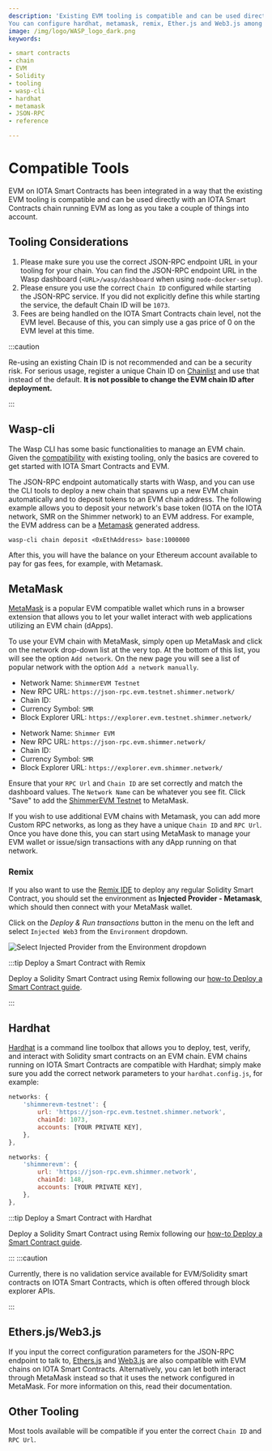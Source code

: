 ```yaml
---
description: 'Existing EVM tooling is compatible and can be used directly with an IOTA Smart Contracts chain running EVM.
You can configure hardhat, metamask, remix, Ether.js and Web3.js among others.'
image: /img/logo/WASP_logo_dark.png
keywords:

- smart contracts
- chain
- EVM
- Solidity
- tooling
- wasp-cli
- hardhat
- metamask
- JSON-RPC
- reference

---
```


# Compatible Tools

EVM on IOTA Smart Contracts has been integrated in a way that the existing EVM tooling is compatible and can be used
directly with an IOTA Smart Contracts chain running EVM as long as you take a couple of things into account.

## Tooling Considerations

1. Please make sure you use the correct JSON-RPC endpoint URL in your tooling for your chain. You can find the JSON-RPC
   endpoint URL in the Wasp dashboard (`<URL>/wasp/dashboard` when using `node-docker-setup`).
2. Please ensure you use the correct `Chain ID` configured while starting the JSON-RPC service. If you did not
   explicitly define this while starting the service, the default Chain ID will be `1073`.
3. Fees are being handled on the IOTA Smart Contracts chain level, not the EVM level. Because of this, you can simply
   use a gas price of 0 on the EVM level at this time.

:::caution

Re-using an existing Chain ID is not recommended and can be a security risk. For serious usage, register a unique Chain
ID on [Chainlist](https://chainlist.org/) and use that instead of the default. **It is not possible to change the EVM
chain ID after deployment.**

:::

## Wasp-cli

The Wasp CLI has some basic functionalities to manage an EVM chain. Given the [compatibility](compatibility.md) with
existing tooling, only the basics are covered to get started with IOTA Smart Contracts and EVM.

The JSON-RPC endpoint automatically starts with Wasp, and you can use the CLI tools to deploy a new chain that spawns up
a new EVM chain automatically and to deposit tokens to an EVM chain address. The following example allows you to deposit
your network's base token (IOTA on the IOTA network, SMR on the Shimmer network) to an EVM address. For example, the EVM
address can be a [Metamask](https://metamask.io/) generated address.

```shell
wasp-cli chain deposit <0xEthAddress> base:1000000
```

After this, you will have the balance on your Ethereum account available to pay for gas fees, for example, with
Metamask.

## MetaMask

[MetaMask](https://metamask.io/) is a popular EVM compatible wallet which runs in a browser extension that allows you to
let your wallet interact with web applications utilizing an EVM chain (dApps).

To use your EVM chain with MetaMask, simply open up MetaMask and click on the network drop-down list at the very top. At
the bottom of this list, you will see the option `Add network`. On the new page you will see a list of popular network
with the option `Add a network manually`.

<Tabs>
<TabItem value='testnet' label='ShimmerEVM Testnet'>
<AddToMetaMaskButton cfg={EVMNetworks['shimmerevm-testnet']}/>

- Network Name: `ShimmerEVM Testnet`
- New RPC URL: `https://json-rpc.evm.testnet.shimmer.network/`
- Chain ID: <ChainId url='https://json-rpc.evm.testnet.shimmer.network'/>
- Currency Symbol: `SMR`
- Block Explorer URL: `https://explorer.evm.testnet.shimmer.network/`

</TabItem>
<TabItem value='shimmerEVM' label='Shimmer EVM'>
<AddToMetaMaskButton cfg={EVMNetworks['shimmerevm']}/>

- Network Name: `Shimmer EVM`
- New RPC URL: `https://json-rpc.evm.shimmer.network/`
- Chain ID: <ChainId url='https://json-rpc.evm.shimmer.network/'/>
- Currency Symbol: `SMR`
- Block Explorer URL: `https://explorer.evm.shimmer.network/`

</TabItem>
</Tabs>

Ensure that your `RPC Url` and `Chain ID` are set correctly and match the dashboard values. The `Network Name` can be
whatever you see fit. Click "Save" to add the [ShimmerEVM Testnet](/build/networks-endpoints/#public-testnet) to MetaMask.

If you wish to use additional EVM chains with Metamask, you can add more Custom RPC networks, as long as they have a
unique `Chain ID` and `RPC Url`. Once you have done this, you can start using MetaMask to manage your EVM wallet or
issue/sign transactions with any dApp running on that network.

### Remix

If you also want to use the [Remix IDE](https://remix.ethereum.org/) to deploy any regular Solidity Smart Contract, you
should set the environment as **Injected Provider - Metamask**, which should then connect with your MetaMask wallet.

Click on the _Deploy & Run transactions_ button in the menu on the left and select `Injected Web3` from
the `Environment` dropdown.

![Select Injected Provider from the Environment dropdown](/img/evm/remix-injected-provider-metamask.png)

:::tip Deploy a Smart Contract with Remix

Deploy a Solidity Smart Contract using Remix following our [how-to Deploy a Smart Contract guide](../how-tos/EVM/deploy-a-smart-contract.md#remix).

:::

## Hardhat

[Hardhat](https://hardhat.org/) is a command line toolbox that allows you to deploy, test, verify, and interact with
Solidity smart contracts on an EVM chain. EVM chains running on IOTA Smart Contracts are compatible with Hardhat; simply
make sure you add the correct network parameters to your `hardhat.config.js`, for example:

<Tabs>
<TabItem value='testnet' label='ShimmerEVM Testnet'>

```javascript
networks: {
    'shimmerevm-testnet': {
        url: 'https://json-rpc.evm.testnet.shimmer.network',
        chainId: 1073,
        accounts: [YOUR PRIVATE KEY],
    },
},
```

</TabItem>
<TabItem value='shimmerEVM' label='Shimmer EVM'>

```javascript
networks: {
    'shimmerevm': {
        url: 'https://json-rpc.evm.shimmer.network',
        chainId: 148,
        accounts: [YOUR PRIVATE KEY],
    },
},
```

</TabItem>
</Tabs>

:::tip Deploy a Smart Contract with Hardhat

Deploy a Solidity Smart Contract using Remix following our [how-to Deploy a Smart Contract guide](../how-tos/EVM/deploy-a-smart-contract.md#hardhat).

:::
:::caution

Currently, there is no validation service available for EVM/Solidity smart contracts on IOTA Smart Contracts, which is
often offered through block explorer APIs.

:::

## Ethers.js/Web3.js

If you input the correct configuration parameters for the JSON-RPC endpoint to talk
to, [Ethers.js](https://docs.ethers.io/) and [Web3.js](https://web3js.readthedocs.io/) are also compatible with EVM
chains on IOTA Smart Contracts. Alternatively, you can let both interact through MetaMask instead so that it uses the
network configured in MetaMask. For more information on this, read their documentation.

## Other Tooling

Most tools available will be compatible if you enter the correct `Chain ID` and `RPC Url`.
